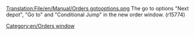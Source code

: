 [[Translation:File/en/Manual/Orders gotooptions.png]]
The go to options "Next depot", "Go to" and "Conditional Jump" in the new order window. (r15774)
[[Category:en/Orders window]]